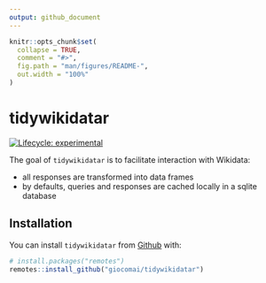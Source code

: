 ```yaml
---
output: github_document
---
```


<!-- README.md is generated from README.Rmd. Please edit that file -->

```r
knitr::opts_chunk$set(
  collapse = TRUE,
  comment = "#>",
  fig.path = "man/figures/README-",
  out.width = "100%"
)
```

# tidywikidatar

<!-- badges: start -->
[![Lifecycle: experimental](https://img.shields.io/badge/lifecycle-experimental-orange.svg)](https://lifecycle.r-lib.org/articles/stages.html#experimental)
<!-- badges: end -->

The goal of `tidywikidatar` is to facilitate interaction with Wikidata:

- all responses are transformed into data frames
- by defaults, queries and responses are cached locally in a sqlite database

## Installation

You can install `tidywikidatar` from [Github](https://github.com/giocomai/tidywikidatar) with:

``` r
# install.packages("remotes")
remotes::install_github("giocomai/tidywikidatar")
```
